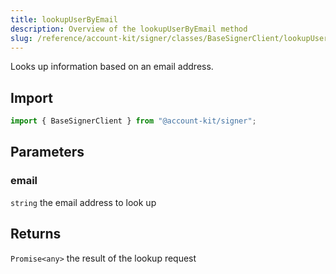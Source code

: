 ```yaml
---
title: lookupUserByEmail
description: Overview of the lookupUserByEmail method
slug: /reference/account-kit/signer/classes/BaseSignerClient/lookupUserByEmail
---
```



Looks up information based on an email address.

## Import

```ts
import { BaseSignerClient } from "@account-kit/signer";
```

## Parameters

### email

`string`
the email address to look up

## Returns

`Promise<any>`
the result of the lookup request
